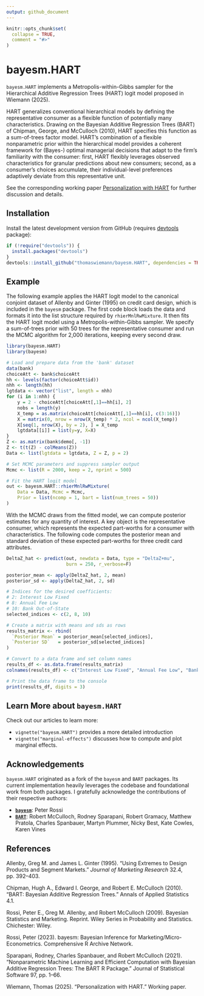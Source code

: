 ```yaml
---
output: github_document
---
```


<!-- README.md is generated from README.Rmd. Please edit that file -->

```r
knitr::opts_chunk$set(
  collapse = TRUE,
  comment = "#>"
)
```

# bayesm.HART

`bayesm.HART` implements a Metropolis-within-Gibbs sampler for the Hierarchical Additive Regression Trees (HART) logit model proposed in Wiemann (2025). 

HART generalizes conventional hierarchical models by defining the representative consumer as a flexible function of potentially many characteristics. Drawing on the Bayesian Additive Regression Trees (BART) of Chipman, George, and McCulloch (2010), HART specifies this function as a sum-of-trees factor model. HART's combination of a flexible nonparametric prior within the hierarchical model provides a coherent framework for (Bayes-) optimal managerial decisions that adapt to the firm's familiarity with the consumer: first, HART flexibly leverages observed characteristics for granular predictions about new consumers; second, as a consumer's choices accumulate, their individual-level preferences adaptively deviate from this representative unit.

See the corresponding working paper [Personalization with HART](https://thomaswiemann.com/assets/pdfs/wiemann_jmp.pdf) for further discussion and details.

## Installation

Install the latest development version from GitHub (requires [devtools](https://github.com/r-lib/devtools) package):

```r
if (!require("devtools")) {
  install.packages("devtools")
}
devtools::install_github("thomaswiemann/bayesm.HART", dependencies = TRUE)
```


## Example

The following example applies the HART logit model to the canonical conjoint dataset of Allenby and Ginter (1995) on credit card design, which is included in the `bayesm` package. The first code block loads the data and formats it into the list structure required by `rhierMnlRwMixture`. It then fits the HART logit model using a Metropolis-within-Gibbs sampler. We specify a sum-of-trees prior with 50 trees for the representative consumer and run the MCMC algorithm for 2,000 iterations, keeping every second draw.

```r
library(bayesm.HART)
library(bayesm)

# Load and prepare data from the 'bank' dataset
data(bank)
choiceAtt <- bank$choiceAtt
hh <- levels(factor(choiceAtt$id))
nhh <- length(hh)
lgtdata <- vector("list", length = nhh)
for (i in 1:nhh) {
    y = 2 - choiceAtt[choiceAtt[,1]==hh[i], 2]
    nobs = length(y)
    X_temp = as.matrix(choiceAtt[choiceAtt[,1]==hh[i], c(3:16)])
    X = matrix(0, nrow = nrow(X_temp) * 2, ncol = ncol(X_temp))
    X[seq(1, nrow(X), by = 2), ] = X_temp
    lgtdata[[i]] = list(y=y, X=X)
}
Z <- as.matrix(bank$demo[, -1])
Z <- t(t(Z) - colMeans(Z))
Data <- list(lgtdata = lgtdata, Z = Z, p = 2)

# Set MCMC parameters and suppress sampler output
Mcmc <- list(R = 2000, keep = 2, nprint = 500)

# Fit the HART logit model
out <- bayesm.HART::rhierMnlRwMixture(
    Data = Data, Mcmc = Mcmc, 
    Prior = list(ncomp = 1, bart = list(num_trees = 50))
)
```

With the MCMC draws from the fitted model, we can compute posterior estimates for any quantity of interest. A key object is the representative consumer, which represents the expected part-worths for a consumer with characteristics. The following code computes the posterior mean and standard deviation of these expected part-worths for three credit card attributes.

```r
DeltaZ_hat <- predict(out, newdata = Data, type = "DeltaZ+mu", 
                      burn = 250, r_verbose=F)

posterior_mean <- apply(DeltaZ_hat, 2, mean)
posterior_sd <- apply(DeltaZ_hat, 2, sd)

# Indices for the desired coefficients:
# 2: Interest Low Fixed
# 8: Annual Fee Low
# 10: Bank Out-of-State
selected_indices <- c(2, 8, 10)

# Create a matrix with means and sds as rows
results_matrix <- rbind(
  `Posterior Mean` = posterior_mean[selected_indices],
  `Posterior SD`   = posterior_sd[selected_indices]
)

# Convert to a data frame and set column names
results_df <- as.data.frame(results_matrix)
colnames(results_df) <- c("Interest Low Fixed", "Annual Fee Low", "Bank Out-of-State")

# Print the data frame to the console
print(results_df, digits = 3)
```

## Learn More about `bayesm.HART`

Check out our articles to learn more:

- `vignette("bayesm.HART")` provides a more detailed introduction 
- `vignette("marginal-effects")` discusses how to compute and plot marginal effects.

## Acknowledgements

`bayesm.HART` originated as a fork of the `bayesm` and `BART`
packages. Its current implementation heavily leverages the codebase and
foundational work from both packages. I gratefully acknowledge the
contributions of their respective authors:

*  [**`bayesm`**](https://cran.r-project.org/web/packages/bayesm/index.html): Peter Rossi
*   [**`BART`**](https://cran.r-project.org/web/packages/BART/index.html): Robert McCulloch, Rodney Sparapani, Robert Gramacy, Matthew Pratola, Charles Spanbauer, Martyn Plummer, Nicky Best, Kate Cowles, Karen Vines


## References

Allenby, Greg M. and James L. Ginter (1995). “Using Extremes to Design Products and Segment Markets.” *Journal of Marketing Research* 32.4, pp. 392–403.

Chipman, Hugh A., Edward I. George, and Robert E. McCulloch (2010). “BART: Bayesian Additive Regression Trees.” Annals of Applied Statistics 4.1.

Rossi, Peter E., Greg M. Allenby, and Robert McCulloch (2009). Bayesian Statistics and Marketing. Reprint. Wiley Series in Probability and Statistics. Chichester: Wiley.

Rossi, Peter (2023). bayesm: Bayesian Inference for Marketing/Micro-Econometrics. Comprehensive R Archive Network.

Sparapani, Rodney, Charles Spanbauer, and Robert McCulloch (2021). “Nonparametric Machine Learning and Efficient Computation with Bayesian Additive Regression Trees: The BART R Package.” Journal of Statistical Software 97, pp. 1–66.

Wiemann, Thomas (2025). "Personalization with HART." Working paper.
